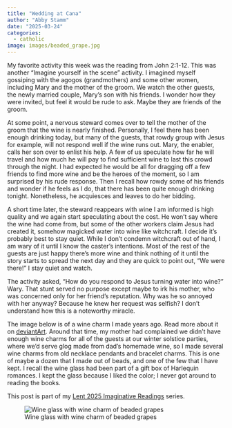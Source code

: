 ```yaml
---
title: "Wedding at Cana"
author: "Abby Stamm"
date: "2025-03-24"
categories: 
  - catholic
image: images/beaded_grape.jpg
---
```


My favorite activity this week was the reading from John 2:1-12. This was another "Imagine yourself in the scene" activity. I imagined myself gossiping with the agogos (grandmothers) and some other women, including Mary and the mother of the groom. We watch the other guests, the newly married couple, Mary's son with his friends. I wonder how they were invited, but feel it would be rude to ask. Maybe they are friends of the groom. 

At some point, a nervous steward comes over to tell the mother of the groom that the wine is nearly finished. Personally, I feel there has been enough drinking today, but many of the guests, that rowdy group with Jesus for example, will not respond well if the wine runs out. Mary, the enabler, calls her son over to enlist his help. A few of us speculate how far he will travel and how much he will pay to find sufficient wine to last this crowd through the night. I had expected he would be all for dragging off a few friends to find more wine and be the heroes of the moment, so I am surprised by his rude response. Then I recall how rowdy some of his friends and wonder if he feels as I do, that there has been quite enough drinking tonight. Nonetheless, he acquiesces and leaves to do her bidding. 

A short time later, the steward reappears with wine I am informed is high quality and we again start speculating about the cost. He won't say where the wine had come from, but some of the other workers claim Jesus had created it, somehow magicked water into wine like witchcraft. I decide it's probably best to stay quiet. While I don't condemn witchcraft out of hand, I am wary of it until I know the caster's intentions. Most of the rest of the guests are just happy there's more wine and think nothing of it until the story starts to spread the next day and they are quick to point out, "We were there!" I stay quiet and watch.

The activity asked, "How do you respond to Jesus turning water into wine?" Wary. That stunt served no purpose except maybe to irk his mother, who was concerned only for her friend's reputation. Why was he so annoyed with her anyway? Because he knew her request was selfish? I don't understand how this is a noteworthy miracle. 

The image below is of a wine charm I made years ago. Read more about it on [deviantArt](https://www.deviantart.com/anabiyeni/art/Beaded-grape-wine-charm-133452420). Around that time, my mother had complained we didn't have enough wine charms for all of the guests at our winter solstice parties, where we'd serve glog made from dad's homemade wine, so I made several wine charms from old necklace pendants and bracelet charms. This is one of maybe a dozen that I made out of beads, and one of the few that I have kept. I recall the wine glass had been part of a gift box of Harlequin romances. I kept the glass because I liked the color; I never got around to reading the books. 

This post is part of my [Lent 2025 Imaginative Readings](https://ajstamm.github.io/musings/lent_retreat_2025.html) series.

![Wine glass with wine charm of beaded grapes](images/beaded_grape.jpg)
